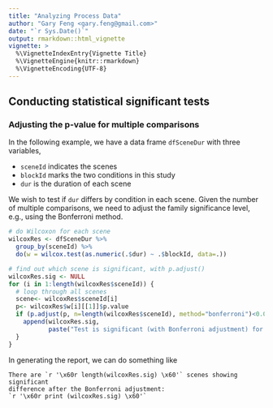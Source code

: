 ```yaml
---
title: "Analyzing Process Data"
author: "Gary Feng <gary.feng@gmail.com>"
date: "`r Sys.Date()`"
output: rmarkdown::html_vignette
vignette: >
  %\VignetteIndexEntry{Vignette Title}
  %\VignetteEngine{knitr::rmarkdown}
  %\VignetteEncoding{UTF-8}
---
```



## Conducting statistical significant tests ##

### Adjusting the p-value for multiple comparisons ###

In the following example, we have a data frame ```dfSceneDur``` with three variables, 

* ```sceneId``` indicates the scenes
* ```blockId``` marks the two conditions in this study
* ```dur``` is the duration of each scene

We wish to test if ```dur``` differs by condition in each scene. Given the number of multiple 
comparisons, we need to adjust the family significance level, e.g., using the Bonferroni method.

``` r
# do Wilcoxon for each scene
wilcoxRes <- dfSceneDur %>% 
  group_by(sceneId) %>% 
  do(w = wilcox.test(as.numeric(.$dur) ~ .$blockId, data=.)) 

# find out which scene is significant, with p.adjust()
wilcoxRes.sig <- NULL
for (i in 1:length(wilcoxRes$sceneId)) {
  # loop through all scenes
  scene<- wilcoxRes$sceneId[i]
  p<- wilcoxRes$w[i][[1]]$p.value
  if (p.adjust(p, n=length(wilcoxRes$sceneId), method="bonferroni")<0.05) {
    append(wilcoxRes.sig, 
           paste("Test is significant (with Bonferroni adjustment) for Scence='", scene, "', with p=", p))
  }
}

```

In generating the report, we can do something like 

```
There are `r '\x60r length(wilcoxRes.sig) \x60'` scenes showing significant 
difference after the Bonferroni adjustment: 
`r '\x60r print (wilcoxRes.sig) \x60'`
```


